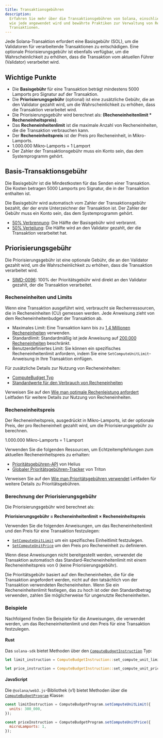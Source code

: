 ```yaml
---
title: Transaktionsgebühren
description:
  Erfahren Sie mehr über die Transaktionsgebühren von Solana, einschließlich der Basis- und Prioritätsgebühren,
  wie jede angewendet wird und bewährte Praktiken zur Verwaltung von Recheneinheiten in Ihren
  Transaktionen.
---
```


Jede Solana-Transaktion erfordert eine Basisgebühr (SOL), um die Validatoren für
verarbeitende Transaktionen zu entschädigen. Eine optionale Priorisierungsgebühr ist ebenfalls verfügbar,
um die Wahrscheinlichkeit zu erhöhen, dass die Transaktion vom aktuellen Führer
(Validator) verarbeitet wird.

## Wichtige Punkte

- Die **Basisgebühr** für eine Transaktion beträgt mindestens 5000 Lamports pro Signatur
  auf der Transaktion.
- Die **Priorisierungsgebühr** (optional) ist eine zusätzliche Gebühr, die an den
  Validator gezahlt wird, um die Wahrscheinlichkeit zu erhöhen, dass die Transaktion verarbeitet wird.
- Die Priorisierungsgebühr wird berechnet als: **(Recheneinheitenlimit \* Recheneinheitspreis)**.
- Das **Recheneinheitenlimit** ist die maximale Anzahl von Recheneinheiten, die die
  Transaktion verbrauchen kann.
- Der **Recheneinheitspreis** ist der Preis pro Recheneinheit, in Mikro-Lamports.
- 1.000.000 Mikro-Lamports = 1 Lamport
- Der Zahler der Transaktionsgebühr muss ein Konto sein, das dem Systemprogramm gehört.

## Basis-Transaktionsgebühr

Die Basisgebühr ist die Mindestkosten für das Senden einer Transaktion. Die Kosten betragen 5000
Lamports pro Signatur, die in der Transaktion enthalten ist.

Die Basisgebühr wird automatisch vom Zahler der Transaktionsgebühr bezahlt, der der
erste Unterzeichner der Transaktion ist. Der Zahler der Gebühr muss ein Konto sein, das dem
Systemprogramm gehört.

- [50% Verbrennung](https://github.com/anza-xyz/agave/blob/v2.1.13/sdk/fee-calculator/src/lib.rs#L70):
  Die Hälfte der Basisgebühr wird verbrannt.
- [50% Verteilung](https://github.com/anza-xyz/agave/blob/e621336acad4f5d6e5b860eaa1b074b01c99253c/runtime/src/bank/fee_distribution.rs#L58-L62):
  Die Hälfte wird an den Validator gezahlt, der die Transaktion verarbeitet hat.

## Priorisierungsgebühr

Die Priorisierungsgebühr ist eine optionale Gebühr, die an den Validator gezahlt wird, um die
Wahrscheinlichkeit zu erhöhen, dass die Transaktion verarbeitet wird.

- [SIMD-0096](https://github.com/solana-foundation/solana-improvement-documents/blob/main/proposals/0096-reward-collected-priority-fee-in-entirety.md):
  100% der Prioritätsgebühr wird direkt an den Validator gezahlt, der die
  Transaktion verarbeitet.

### Recheneinheiten und Limits

Wenn eine Transaktion ausgeführt wird, verbraucht sie Rechenressourcen, die in
Recheneinheiten (CU) gemessen werden. Jede Anweisung zieht von dem Recheneinheitenbudget der
Transaktion ab.

- Maximales Limit: Eine Transaktion kann bis zu
  [1,4 Millionen Recheneinheiten](https://github.com/anza-xyz/agave/blob/v2.1.13/compute-budget/src/compute_budget_limits.rs#L14) verwenden.
- Standardlimit: Standardmäßig ist jede Anweisung auf
  [200.000 Recheneinheiten](https://github.com/anza-xyz/agave/blob/v2.1.13/compute-budget/src/compute_budget_limits.rs#L10) beschränkt.
- Benutzerdefiniertes Limit: Sie können ein spezifisches Recheneinheitenlimit anfordern, indem Sie eine
  `SetComputeUnitLimit`-Anweisung in Ihre Transaktion einfügen.

Für zusätzliche Details zur Nutzung von Recheneinheiten:

- [ComputeBudget Typ](https://github.com/anza-xyz/agave/blob/v2.1.13/compute-budget/src/compute_budget.rs#L22-L130)
- [Standardwerte für den Verbrauch von Recheneinheiten](https://github.com/anza-xyz/agave/blob/v2.1.13/compute-budget/src/compute_budget.rs#L149-L197)

Verweisen Sie auf den
[Wie man optimale Rechenleistung anfordert](/developers/guides/advanced/how-to-request-optimal-compute)
Leitfaden für weitere Details zur Nutzung von Recheneinheiten.

### Recheneinheitspreis

Der Recheneinheitspreis, ausgedrückt in Mikro-Lamports, ist der optionale Preis,
der pro Recheneinheit gezahlt wird, um die Priorisierungsgebühr zu berechnen.

<Callout>1.000.000 Mikro-Lamports = 1 Lamport</Callout>

Verwenden Sie die folgenden Ressourcen, um Echtzeitempfehlungen zum aktuellen
Recheneinheitspreis zu erhalten:

- [Prioritätsgebühren-API](https://docs.helius.dev/solana-apis/priority-fee-api) von
  Helius
- [Globaler Prioritätsgebühren-Tracker](https://triton.one/solana-prioritization-fees/)
  von Triton

Verweisen Sie auf den
[Wie man Prioritätsgebühren verwendet](/developers/guides/advanced/how-to-use-priority-fees)
Leitfaden für weitere Details zu Prioritätsgebühren.

### Berechnung der Priorisierungsgebühr

Die Priorisierungsgebühr wird berechnet als:

**Priorisierungsgebühr = Recheneinheitenlimit × Recheneinheitspreis**

Verwenden Sie die folgenden Anweisungen, um das Recheneinheitenlimit und den Preis für eine
Transaktion festzulegen:

- [`SetComputeUnitLimit`](https://github.com/anza-xyz/agave/blob/v2.1.13/sdk/src/compute_budget.rs#L42-L44)
  um ein spezifisches Einheitlimit festzulegen.
- [`SetComputeUnitPrice`](https://github.com/anza-xyz/agave/blob/v2.1.13/sdk/src/compute_budget.rs#L48-L50)
  um den Preis pro Recheneinheit zu definieren.

<Callout>

Wenn diese Anweisungen nicht bereitgestellt werden, verwendet die Transaktion automatisch das
Standard-Recheneinheitenlimit mit einem Recheneinheitspreis von 0 (keine Priorisierungsgebühr).

Die Prioritätsgebühr basiert auf den Recheneinheiten, die für die Transaktion angefordert werden, nicht
auf den tatsächlich von der Transaktion verwendeten Recheneinheiten. Wenn Sie ein Recheneinheitenlimit
festlegen, das zu hoch ist oder den Standardbetrag verwenden, zahlen Sie möglicherweise für ungenutzte
Recheneinheiten.

</Callout>

### Beispiele

Nachfolgend finden Sie Beispiele für die Anweisungen, die verwendet werden, um das Recheneinheitenlimit und
den Preis für eine Transaktion festzulegen.

#### Rust

Das `solana-sdk` bietet Methoden über den
[`ComputeBudgetInstruction`](https://github.com/anza-xyz/agave/blob/v2.1.13/sdk/src/compute_budget.rs#L17-L31)
Typ:

```rust
let limit_instruction = ComputeBudgetInstruction::set_compute_unit_limit(300_000);

let price_instruction = ComputeBudgetInstruction::set_compute_unit_price(1);
```

#### JavaScript

Die `@solana/web3.js`-Bibliothek (v1) bietet Methoden über die
[`ComputeBudgetProgram`](https://solana-labs.github.io/solana-web3.js/v1.x/classes/ComputeBudgetProgram.html)
Klasse:

```js
const limitInstruction = ComputeBudgetProgram.setComputeUnitLimit({
  units: 300_000,
});

const priceInstruction = ComputeBudgetProgram.setComputeUnitPrice({
  microLamports: 1,
});
```
